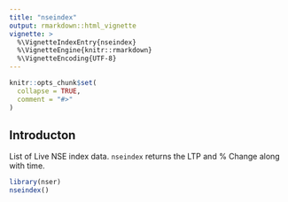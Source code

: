 ```yaml
---
title: "nseindex"
output: rmarkdown::html_vignette
vignette: >
  %\VignetteIndexEntry{nseindex}
  %\VignetteEngine{knitr::rmarkdown}
  %\VignetteEncoding{UTF-8}
---
```


```r
knitr::opts_chunk$set(
  collapse = TRUE,
  comment = "#>"
)
```

## Introducton 

List of Live NSE index data. `nseindex` returns the LTP and % Change along with time. 

```r
library(nser)
nseindex()
```
